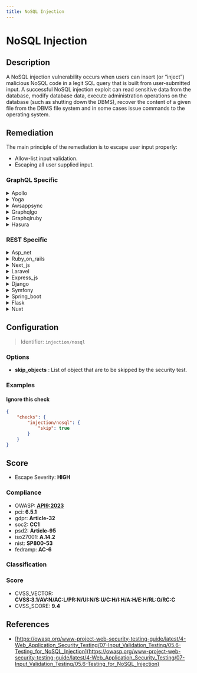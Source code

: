 ```yaml
---
title: NoSQL Injection
---
```


# NoSQL Injection

## Description

A NoSQL injection vulnerability occurs when users can insert (or “inject”) malicious NoSQL code in a legit SQL query that is built from user-submitted input.
A successful NoSQL injection exploit can read sensitive data from the database, modify database data, execute administration operations on the database (such as shutting down the DBMS), recover the content of a given file from the DBMS file system and in some cases issue commands to the operating system.


## Remediation

The main principle of the remediation is to escape user input properly:
- Allow-list input validation.
- Escaping all user supplied input.



### GraphQL Specific

<details>
    <summary>Apollo</summary>

To prevent NoSQL injection in Apollo framework, ensure that all user-supplied input is validated and sanitized. Use parameterized queries with the appropriate data binding methods provided by the database driver or ORM. Avoid constructing queries with string concatenation. Implement proper access controls and regularly update the Apollo server and any underlying database packages to patch known vulnerabilities.

</details>

<details>
    <summary>Yoga</summary>

To prevent NoSQL injection in the Yoga framework engine, ensure that all database queries are constructed using parameterized queries or prepared statements. Avoid concatenating user input directly into database queries. Validate and sanitize all user inputs to remove malicious injection payloads. Additionally, implement proper access controls and use the principle of least privilege to minimize the potential impact of any successful injection attack.

</details>

<details>
    <summary>Awsappsync</summary>

To mitigate NoSQL injection vulnerabilities in AWS AppSync, ensure that all user-supplied input is validated and sanitized. Use AWS AppSync's built-in support for parameterized resolvers and the VTL (Velocity Template Language) to safely handle user input. Avoid directly concatenating user input into queries or filter expressions. Implement strict input validation routines to check for expected data types and patterns. Additionally, employ AWS IAM policies and AppSync's fine-grained access control mechanisms to restrict access to underlying data sources and limit the potential impact of a successful injection attack.

</details>

<details>
    <summary>Graphqlgo</summary>

To mitigate NoSQL injection vulnerabilities in a GraphQL Go framework engine, ensure that all user-supplied input is properly sanitized and validated. Use parameterized queries or prepared statements to handle data input, and employ a library that provides built-in protection against injection attacks. Additionally, implement proper access controls and regularly audit your code for potential injection flaws.

</details>

<details>
    <summary>Graphqlruby</summary>

In the GraphQL Ruby framework, to prevent NoSQL injection attacks, ensure that all user-supplied input is validated and sanitized. Use the built-in mechanisms for parameterized queries and arguments to avoid directly interpolating variables into queries. Additionally, employ proper access control checks and adhere to the principle of least privilege when designing your schema and resolvers.

</details>

<details>
    <summary>Hasura</summary>

To prevent NoSQL injection in Hasura, ensure that all GraphQL queries and mutations are constructed using parameterized arguments rather than string concatenation. Additionally, apply strict input validation, use Hasura's permission system to restrict data access, and regularly update Hasura to incorporate security fixes.

</details>


### REST Specific

<details>
    <summary>Asp_net</summary>

To prevent NoSQL injection in ASP.NET applications, use parameterized queries with ORM frameworks like Entity Framework, which automatically handle the use of parameters. Avoid building queries with string concatenation, and validate and sanitize all user input. Implement proper error handling to prevent leakage of database information in error messages. Additionally, apply the principle of least privilege by restricting database permissions for application users.

</details>

<details>
    <summary>Ruby_on_rails</summary>

In Ruby on Rails, prevent NoSQL injection by using parameterized queries with the ActiveRecord ORM, which ensures that user input is treated as data rather than executable code. Additionally, avoid directly passing user input to methods that perform database operations, and implement input validation to sanitize and verify the data before it's used in a query.

</details>

<details>
    <summary>Next_js</summary>

In the Next.js framework, to prevent NoSQL injection attacks, ensure that all database queries are constructed using parameterized queries or prepared statements. Avoid concatenating or interpolating user input directly into queries. Utilize libraries that provide built-in protection against injection, and always validate and sanitize user input to enforce the expected data type and format. Additionally, implement proper access controls and regularly audit your code for security vulnerabilities.

</details>

<details>
    <summary>Laravel</summary>

In Laravel, to prevent NoSQL injection attacks, always use Eloquent ORM or the query builder's parameter binding feature to handle your database queries. Avoid raw queries or constructing queries with user input directly. When using Eloquent, leverage its built-in protection against injection by utilizing model binding and mass assignment protection. Additionally, validate and sanitize all user inputs using Laravel's validation features to ensure that the data conforms to expected formats before it is used in any database query.

</details>

<details>
    <summary>Express_js</summary>

In Express.js applications using NoSQL databases like MongoDB, prevent NoSQL injection attacks by using parameterized queries with libraries such as Mongoose, which automatically sanitize input. Avoid constructing queries with string concatenation. Additionally, implement input validation using middleware like express-validator to ensure that the data conforms to expected formats. Regularly update your database drivers and frameworks to incorporate security patches.

</details>

<details>
    <summary>Django</summary>

In Django, ensure that you use the Django ORM properly to avoid NoSQL injection vulnerabilities. Always use the built-in querysets and avoid directly passing user input into filter() or raw() methods. For instance, instead of using raw string concatenation, leverage the ORM's parameterized query capabilities such as YourModel.objects.filter(field_name=user_input). This ensures that Django will handle the necessary escaping and formatting of inputs. Additionally, validate and sanitize all user inputs to ensure they meet the expected format and type. Regularly update Django to the latest version to benefit from security patches and improvements.

</details>

<details>
    <summary>Symfony</summary>

In the Symfony framework, to prevent NoSQL injection attacks, use the Doctrine ODM (Object Document Mapper) or ORM (Object Relational Mapper) with parameterized queries or prepared statements. Ensure that all user-supplied input is sanitized and validated before being used in database queries. Additionally, implement proper access controls and use the latest security practices recommended by Symfony's documentation.

</details>

<details>
    <summary>Spring_boot</summary>

In the Spring Boot framework, to prevent NoSQL injection attacks, it is recommended to use parameterized queries or Spring Data repositories. Avoid constructing queries using string concatenation with user input. Instead, leverage Spring Data's support for query methods, which automatically apply parameter binding and sanitization. For more complex queries, use Criteria API or QueryDSL to ensure that user input is handled safely. Additionally, validate and sanitize all user inputs to ensure they conform to expected formats. Implement proper authentication and authorization checks to restrict access to sensitive data and operations.

</details>

<details>
    <summary>Flask</summary>

In Flask applications using NoSQL databases, ensure that you use parameterized queries or the equivalent feature provided by the database driver, such as the 'safe' parameter in PyMongo. Avoid constructing queries with string concatenation or interpolation of user-supplied input. Additionally, apply proper input validation, use database-specific escaping functions, and implement access controls to mitigate NoSQL injection risks.

</details>

<details>
    <summary>Nuxt</summary>

In Nuxt.js applications, to prevent NoSQL injection attacks, ensure that all database queries are constructed using parameterized queries or prepared statements. This approach allows the database to distinguish between code and data, regardless of user input. Additionally, validate and sanitize all user input to remove potential malicious injection code. Implement proper error handling to avoid revealing database structures in error messages. Regularly review and update dependencies to mitigate vulnerabilities in third-party packages. Use security libraries and modules that are designed to protect against injection attacks. Finally, employ a robust authentication and authorization strategy to limit database access.

</details>

## Configuration

> Identifier: `injection/nosql`

### Options

- **skip_objects** : List of object that are to be skipped by the security test.




### Examples



#### Ignore this check

```json
{
    "checks": {
        "injection/nosql": {
            "skip": true
        }
    }
}
```




## Score

- Escape Severity: **<span className="high-severity">HIGH</span>**

### Compliance

- OWASP: **[API9:2023](https://github.com/OWASP/API-Security/blob/master/editions/2023/en/0xa9-improper-inventory-management.md)**
- pci: **6.5.1**
- gdpr: **Article-32**
- soc2: **CC1**
- psd2: **Article-95**
- iso27001: **A.14.2**
- nist: **SP800-53**
- fedramp: **AC-6**

### Classification






### Score

- CVSS_VECTOR: **CVSS:3.1/AV:N/AC:L/PR:N/UI:N/S:U/C:H/I:H/A:H/E:H/RL:O/RC:C**
- CVSS_SCORE: **9.4**

## References

- [https://owasp.org/www-project-web-security-testing-guide/latest/4-Web_Application_Security_Testing/07-Input_Validation_Testing/05.6-Testing_for_NoSQL_Injection](https://owasp.org/www-project-web-security-testing-guide/latest/4-Web_Application_Security_Testing/07-Input_Validation_Testing/05.6-Testing_for_NoSQL_Injection)
  